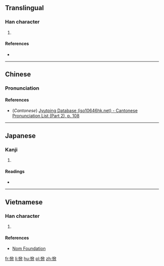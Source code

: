 ==Translingual==

===Han character===
{{Han char|rn=61|rad=心|as=08|sn=11|four=|canj=心竹中人 (PHLO)|ids=⿰[[忄]][[欣]]}}

# {{defn|Han|sort=心08}}

====References====
* {{Han ref|kx=0391.150|dkj=10818|dj=0726.020|hdz=42316.050|uh=60DE|ud=24798}}

----

==Chinese==
{{zh-forms}}

===Pronunciation===
{{zh-pron
|m=xīn,wū,wù
|c=jan1
|mc=
|oc=
|cat=
}}

====References====
* (''Cantonese'') [http://www.iso10646hk.net/jp/document/download.jsp Jyutping Database (iso10646hk.net) - Cantonese Pronunciation List (Part 2), p. 108]

----

==Japanese==

===Kanji===
{{ja-kanji|grade=|rs=心08}}

# {{defn|lang=ja|sort=心08}}

====Readings====
* {{ja-readings|on=[[きん]] (kin), [[こん]] (kon)|kun=[[よろこぶ]] (yorokobu)}}

----

==Vietnamese==

===Han character===
{{vi-readings|rs=心08| hanviet = hân}}

# {{defn|lang=vi|sort=心08}}

====References====
*[http://nomfoundation.org/common/nom_details.php?codepoint=60de Nom Foundation]

[[fr:惞]]
[[li:惞]]
[[hu:惞]]
[[pl:惞]]
[[zh:惞]]